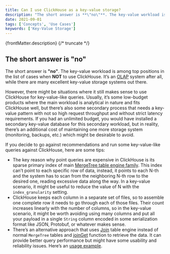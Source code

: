 ```yaml
---
title: Can I use ClickHouse as a key-value storage?
description: "The short answer is **\"no\"**. The key-value workload is among top positions in the list of cases when **NOT** to use ClickHouse."
date: 2021-09-01
tags: ['Concepts', 'Use Cases']
keywords: ['Key-Value Storage']
---
```


{frontMatter.description}
{/* truncate */}

## The short answer is "no"

The short answer is **"no"**. The key-value workload is among top positions in the list of cases when <span class="text-danger">**NOT**</span> to use ClickHouse. It’s an [OLAP](https://clickhouse.com/docs/en/faq/general/olap) system after all, while there are many excellent key-value storage systems out there.

However, there might be situations where it still makes sense to use ClickHouse for key-value-like queries. Usually, it’s some low-budget products where the main workload is analytical in nature and fits ClickHouse well, but there’s also some secondary process that needs a key-value pattern with not so high request throughput and without strict latency requirements. If you had an unlimited budget, you would have installed a secondary key-value database for this secondary workload, but in reality, there’s an additional cost of maintaining one more storage system (monitoring, backups, etc.) which might be desirable to avoid.

If you decide to go against recommendations and run some key-value-like queries against ClickHouse, here are some tips:

- The key reason why point queries are expensive in ClickHouse is its sparse primary index of main [MergeTree table engine family](https://clickhouse.com/docs/en//engines/table-engines/mergetree-family/mergetree). This index can’t point to each specific row of data, instead, it points to each N-th and the system has to scan from the neighboring N-th row to the desired one, reading excessive data along the way. In a key-value scenario, it might be useful to reduce the value of N with the `index_granularity` setting.
- ClickHouse keeps each column in a separate set of files, so to assemble one complete row it needs to go through each of those files. Their count increases linearly with the number of columns, so in the key-value scenario, it might be worth avoiding using many columns and put all your payload in a single `String` column encoded in some serialization format like JSON, Protobuf, or whatever makes sense.
- There’s an alternative approach that uses [Join](https://clickhouse.com/docs/en/engines/table-engines/special/join) table engine instead of normal `MergeTree` tables and [joinGet](https://clickhouse.com/docs/en/sql-reference/functions/other-functions/#joinget) function to retrieve the data. It can provide better query performance but might have some usability and reliability issues. Here’s an [usage example](https://github.com/ClickHouse/ClickHouse/blob/master/tests/queries/0_stateless/00800_versatile_storage_join.sql#L49-L51).
